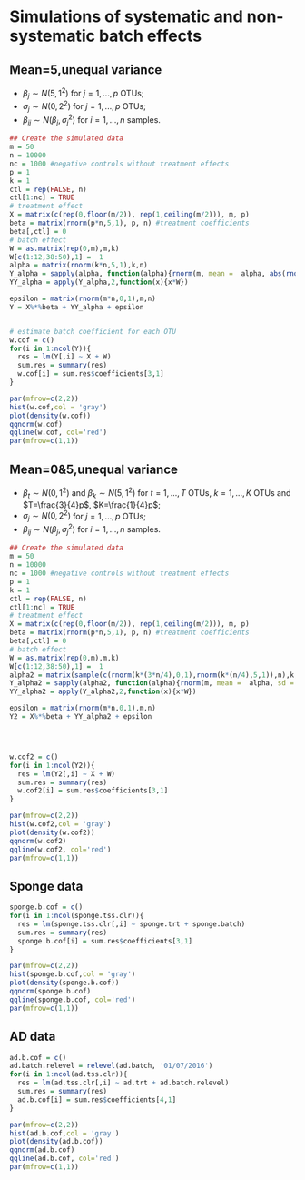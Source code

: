 # Simulations of systematic and non-systematic batch effects {#simu}

## Mean=5,unequal variance

+ $\beta_{j} \sim N(5,1^{2})$ for $j=1,...,p$ OTUs;     
+ $\sigma_{j} \sim N(0,2^{2})$ for $j=1,...,p$ OTUs;       
+ $\beta_{ij} \sim N(\beta_{j}, \sigma_{j}^{2})$ for $i = 1,...,n$ samples.       

```r
## Create the simulated data
m = 50
n = 10000
nc = 1000 #negative controls without treatment effects
p = 1
k = 1
ctl = rep(FALSE, n)
ctl[1:nc] = TRUE
# treatment effect
X = matrix(c(rep(0,floor(m/2)), rep(1,ceiling(m/2))), m, p)
beta = matrix(rnorm(p*n,5,1), p, n) #treatment coefficients
beta[,ctl] = 0
# batch effect
W = as.matrix(rep(0,m),m,k)
W[c(1:12,38:50),1] =  1
alpha = matrix(rnorm(k*n,5,1),k,n)
Y_alpha = sapply(alpha, function(alpha){rnorm(m, mean =  alpha, abs(rnorm(1, mean = 0, sd = 2)))})
YY_alpha = apply(Y_alpha,2,function(x){x*W})

epsilon = matrix(rnorm(m*n,0,1),m,n)
Y = X%*%beta + YY_alpha + epsilon


# estimate batch coefficient for each OTU
w.cof = c()
for(i in 1:ncol(Y)){
  res = lm(Y[,i] ~ X + W)
  sum.res = summary(res)
  w.cof[i] = sum.res$coefficients[3,1]
}

par(mfrow=c(2,2))
hist(w.cof,col = 'gray')
plot(density(w.cof))
qqnorm(w.cof)
qqline(w.cof, col='red')
par(mfrow=c(1,1))
```

## Mean=0&5,unequal variance

+ $\beta_{t} \sim N(0,1^{2})$ and $\beta_{k} \sim N(5,1^{2})$ for $t=1,...,T$ OTUs, $k=1,...,K$ OTUs and $T=\frac{3}{4}p$, $K=\frac{1}{4}p$;     
+ $\sigma_{j} \sim N(0,2^{2})$ for $j=1,...,p$ OTUs;       
+ $\beta_{ij} \sim N(\beta_{j}, \sigma_{j}^{2})$ for $i = 1,...,n$ samples.       

```r

## Create the simulated data
m = 50
n = 10000
nc = 1000 #negative controls without treatment effects
p = 1
k = 1
ctl = rep(FALSE, n)
ctl[1:nc] = TRUE
# treatment effect
X = matrix(c(rep(0,floor(m/2)), rep(1,ceiling(m/2))), m, p)
beta = matrix(rnorm(p*n,5,1), p, n) #treatment coefficients
beta[,ctl] = 0
# batch effect
W = as.matrix(rep(0,m),m,k)
W[c(1:12,38:50),1] =  1
alpha2 = matrix(sample(c(rnorm(k*(3*n/4),0,1),rnorm(k*(n/4),5,1)),n),k,n)
Y_alpha2 = sapply(alpha2, function(alpha){rnorm(m, mean =  alpha, sd = abs(rnorm(1, mean = 0, sd = 2)) )})
YY_alpha2 = apply(Y_alpha2,2,function(x){x*W})

epsilon = matrix(rnorm(m*n,0,1),m,n)
Y2 = X%*%beta + YY_alpha2 + epsilon




w.cof2 = c()
for(i in 1:ncol(Y2)){
  res = lm(Y2[,i] ~ X + W)
  sum.res = summary(res)
  w.cof2[i] = sum.res$coefficients[3,1]
}

par(mfrow=c(2,2))
hist(w.cof2,col = 'gray')
plot(density(w.cof2))
qqnorm(w.cof2)
qqline(w.cof2, col='red')
par(mfrow=c(1,1))
```

## Sponge data

```r
sponge.b.cof = c()
for(i in 1:ncol(sponge.tss.clr)){
  res = lm(sponge.tss.clr[,i] ~ sponge.trt + sponge.batch)
  sum.res = summary(res)
  sponge.b.cof[i] = sum.res$coefficients[3,1]
}

par(mfrow=c(2,2))
hist(sponge.b.cof,col = 'gray')
plot(density(sponge.b.cof))
qqnorm(sponge.b.cof)
qqline(sponge.b.cof, col='red')
par(mfrow=c(1,1))
```


## AD data

```r
ad.b.cof = c()
ad.batch.relevel = relevel(ad.batch, '01/07/2016')
for(i in 1:ncol(ad.tss.clr)){
  res = lm(ad.tss.clr[,i] ~ ad.trt + ad.batch.relevel)
  sum.res = summary(res)
  ad.b.cof[i] = sum.res$coefficients[4,1]
}

par(mfrow=c(2,2))
hist(ad.b.cof,col = 'gray')
plot(density(ad.b.cof))
qqnorm(ad.b.cof)
qqline(ad.b.cof, col='red')
par(mfrow=c(1,1))
```
